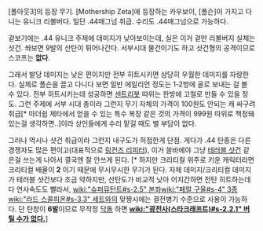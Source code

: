 [폴아웃3]의 등장 무기. [Mothership Zeta]에 등장하는 카우보이, [폴슨]이 가지고 다니는 유니크 리볼버다. 일단 .44매그넘 취급. 수리도 .44매그넘으로 가능하다.

겉보기에는 .44 유니크 주제에 데미지가 낮아보이는데, 실은 이거 겉만 리볼버지 실체는 샷건. 쏴보면 9발의 산탄이 튀어나간다. 서부시대 물건이기도 하고 샷건형의 공격이므로 스코프는 '''없다'''.

그래서 발당 데미지는 낮은 편이지만 전부 히트시키면 상당히 우월한 데미지를 자랑한다. 실제로 폴슨을 끌고 다니다 보면 일반 에일리언 정도는 1-2방에 골로 보내는 걸 볼 수 있다. 전부 히트시키는데 성공하면 [[센트리봇]] 따위는 한방에 고철로 만들 수 있을 정도. 그런 주제에 서부 시대 총이라 그런지 무기 자체의 가격이 100원도 안되는 캐 싸구려 취급[* 마더쉽 제타에서 얻을 수 있는 특수 복장 같은 것의 가격이 999원 따위로 책정돼있는걸 생각하면..]이라 상인들에게 수리 맡길 때도 별 부담이 없다. 

그러나 역시나 샷건 취급이라 그런지 내구도가 허접한게 단점. 게다가 .44 탄종은 다른 경쟁자도 많은 편이고(대표적으로 [[링컨즈 리피터]]), 이거 쓸바에야 그냥 [[테러블 샷건]] 같은걸 쓰는게 나아서 결국엔 잘 안쓰게 된다. [* 하지만 크리티컬 위주로 키운 캐릭터라면 크리티컬 배율이 '''2''' 이기 때문에 무시무시한 무기가 된다. 자체 데미지/크리티컬 데미지가 테러블 샷건보다 조금 약하지만, 산탄도가 비교적 낮아 어지간하면 전탄 히트하는데다 연사속도도 빨라서, [[wiki:"슈퍼뮤턴트#s-2.5" 본좌 ]][[wiki:"페럴 구울#s-4" 3종]] [[wiki:"라드 스콜피온#s-3.3" 세트]]와의 맞짱시에는 결전병기 수준으로 사용이 가능하다. 단 탄창이 '''6발'''이므로 무작정 [[닥돌]] 하면 '''[[wiki:"광전사(스타크래프트)#s-2.2.1" 버틸 수가 없다.]]''']
